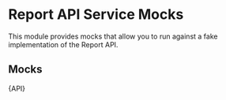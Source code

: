 

<Meta title="Services/Report API/Mocks" />

# Report API Service Mocks

This module provides mocks that allow you to run against a fake implementation
of the Report API.

## Mocks

<Description>{API}</Description>

